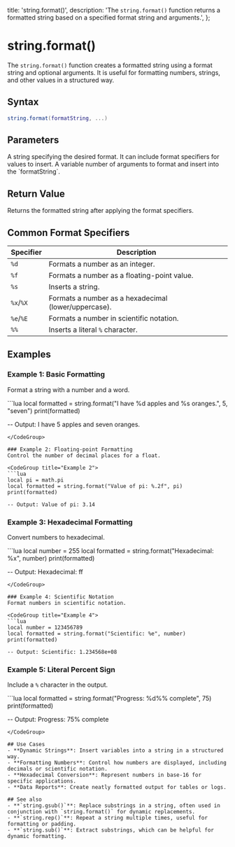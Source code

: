   title: 'string.format()',
  description: 'The `string.format()` function returns a formatted string based on a specified format string and arguments.',
};

# string.format()

The `string.format()` function creates a formatted string using a format string and optional arguments. It is useful for formatting numbers, strings, and other values in a structured way.

## Syntax

```lua
string.format(formatString, ...)
```

## Parameters

<Properties>
  <Property name="formatString" type="string">
    A string specifying the desired format. It can include format specifiers for values to insert.
  </Property>
  <Property name="..." type="varargs">
    A variable number of arguments to format and insert into the `formatString`.
  </Property>
</Properties>

## Return Value
Returns the formatted string after applying the format specifiers.

## Common Format Specifiers

| Specifier  | Description                                           |
|------------|-------------------------------------------------------|
| `%d`       | Formats a number as an integer.                      |
| `%f`       | Formats a number as a floating-point value.          |
| `%s`       | Inserts a string.                                    |
| `%x`/`%X`  | Formats a number as a hexadecimal (lower/uppercase). |
| `%e`/`%E`  | Formats a number in scientific notation.             |
| `%%`       | Inserts a literal `%` character.                    |

## Examples

### Example 1: Basic Formatting
Format a string with a number and a word.

<CodeGroup title="Example 1">
```lua
local formatted = string.format("I have %d apples and %s oranges.", 5, "seven")
print(formatted)

-- Output: I have 5 apples and seven oranges.
```
</CodeGroup>

### Example 2: Floating-point Formatting
Control the number of decimal places for a float.

<CodeGroup title="Example 2">
```lua
local pi = math.pi
local formatted = string.format("Value of pi: %.2f", pi)
print(formatted)

-- Output: Value of pi: 3.14
```
</CodeGroup>

### Example 3: Hexadecimal Formatting
Convert numbers to hexadecimal.

<CodeGroup title="Example 3">
```lua
local number = 255
local formatted = string.format("Hexadecimal: %x", number)
print(formatted)

-- Output: Hexadecimal: ff
```
</CodeGroup>

### Example 4: Scientific Notation
Format numbers in scientific notation.

<CodeGroup title="Example 4">
```lua
local number = 123456789
local formatted = string.format("Scientific: %e", number)
print(formatted)

-- Output: Scientific: 1.234568e+08
```
</CodeGroup>

### Example 5: Literal Percent Sign
Include a `%` character in the output.

<CodeGroup title="Example 5">
```lua
local formatted = string.format("Progress: %d%% complete", 75)
print(formatted)

-- Output: Progress: 75% complete
```
</CodeGroup>

## Use Cases
- **Dynamic Strings**: Insert variables into a string in a structured way.
- **Formatting Numbers**: Control how numbers are displayed, including decimals or scientific notation.
- **Hexadecimal Conversion**: Represent numbers in base-16 for specific applications.
- **Data Reports**: Create neatly formatted output for tables or logs.

## See also
- **`string.gsub()`**: Replace substrings in a string, often used in conjunction with `string.format()` for dynamic replacements.
- **`string.rep()`**: Repeat a string multiple times, useful for formatting or padding.
- **`string.sub()`**: Extract substrings, which can be helpful for dynamic formatting.
